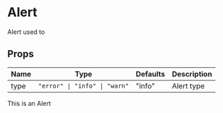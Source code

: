 
# Alert

Alert used to

## Props

| Name | Type                             | Defaults | Description |
| ---- | -------------------------------- | -------- | ----------- |
| type | `"error" \| "info" \| "warn"` | "info"   | Alert type  |

<Component type="warn" name="alert">This is an Alert</Component>
